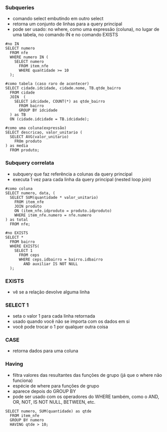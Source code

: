 






### Subqueries

-   comando select embutindo em outro select
-   retorna um conjunto de linhas para a query principal
-   pode ser usado: no where, como uma expressão (coluna), no lugar de
    uma tabela, no comando IN e no comando EXISTS

``` {code-block-mode="2" spellcheck="false" code-block-lang="sql"}
#no IN
SELECT numero
  FROM nfe
  WHERE numero IN (
    SELECT numero
      FROM item_nfe
      WHERE quantidade >= 10
  );

#como tabela (caso raro de acontecer)
SELECT cidade.idcidade, cidade.nome, TB.qtde_bairro
  FROM cidade
  JOIN  (
    SELECT idcidade, COUNT(*) as qtde_bairro
      FROM bairro
      GROUP BY idcidade
  ) as TB
  ON (cidade.idcidade = TB.idcidade);

#como uma coluna(expressão)
SELECT descricao, valor_unitario (
  SELECT AVG(valor_unitario)
    FROm produto
) as media
  FROM produto;
```








### Subquery correlata

-   subquery que faz referência a colunas da query principal
-   executa 1 vez para cada linha da query principal (nested loop join)

``` {code-block-mode="2" spellcheck="false" code-block-lang="sql"}
#como coluna
SELECT numero, data, (
  SELECT SUM(quantidade * valor_unitario)
    FROM item_nfe
    JOIN produto 
    ON (item_nfe.idproduto = produto.idproduto)
    WHERE item_nfe.numero = nfe.numero
) as total
  FROM nfe;

#no EXISTS
SELECT * 
  FROM bairro
  WHERE EXISTS(
    SELECT 1
      FROM ceps
      WHERE ceps.idbairro = bairro.idbairro
        AND auxiliar IS NOT NULL
  );
```








### EXISTS

-   vê se a relação devolve alguma linha








### SELECT 1

-   seta o valor 1 para cada linha retornada
-   usado quando você não se importa com os dados em si
-   você pode trocar o 1 por qualquer outra coisa








### CASE

-   retorna dados para uma coluna








### Having

-   filtra valores das resultantes das funções de grupo (já que o where
    não funciona)
-   espécie de where para funções de grupo
-   aparece depois do GROUP BY
-   pode ser usado com os operadores do WHERE também, como o AND, OR,
    NOT, IS NOT NULL, BETWEEN, etc.

``` {code-block-mode="2" spellcheck="false" code-block-lang="sql"}
SELECT numero, SUM(quantidade) as qtde
  FROM item_nfe
  GROUP BY numero
  HAVING qtde > 10;
```


